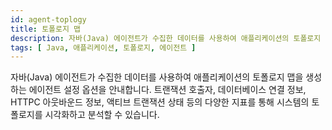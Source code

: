 ```yaml
---
id: agent-toplogy
title: 토폴로지 맵
description: 자바(Java) 에이전트가 수집한 데이터를 사용하여 애플리케이션의 토폴로지 맵을 생성하는 에이전트 설정 옵션을 안내합니다. 트랜잭션 호출자, 데이터베이스 연결 정보, HTTPC 아웃바운드 정보, 액티브 트랜잭션 상태 등의 다양한 지표를 통해 시스템의 토폴로지를 시각화하고 분석할 수 있습니다.
tags: [ Java, 애플리케이션, 토폴로지, 에이전트 ]
---
```


자바(Java) 에이전트가 수집한 데이터를 사용하여 애플리케이션의 토폴로지 맵을 생성하는 에이전트 설정 옵션을 안내합니다. 트랜잭션 호출자, 데이터베이스 연결 정보, HTTPC 아웃바운드 정보, 액티브 트랜잭션 상태 등의 다양한 지표를 통해 시스템의 토폴로지를 시각화하고 분석할 수 있습니다.


<Commontopologymap /> 